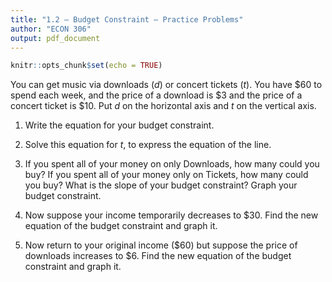 ```yaml
---
title: "1.2 — Budget Constraint — Practice Problems"
author: "ECON 306"
output: pdf_document
---
```


```r
knitr::opts_chunk$set(echo = TRUE)
```

You can get music via downloads ($d$) or concert tickets ($t$). You have $60 to spend each week, and the price of a download is $3 and the price of a concert ticket is $10. Put $d$ on the horizontal axis and $t$ on the vertical axis.

1. Write the equation for your budget constraint.

2. Solve this equation for $t$, to express the equation of the line.

3. If you spent all of your money on only Downloads, how many could you buy? If you spent all of your money only on Tickets, how many could you buy? What is the slope of your budget constraint? Graph your budget constraint.

4. Now suppose your income temporarily decreases to $30. Find the new equation of the budget constraint and graph it.

5. Now return to your original income ($60) but suppose the price of downloads increases to $6. Find the new equation of the budget constraint and graph it.
